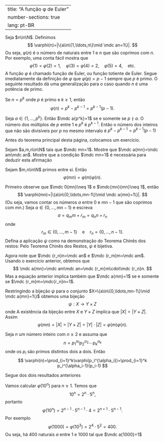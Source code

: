 
---
title: "A função φ de Euler"
number-sections: true
lang: pt-BR
---

Seja $n\in\N$. Definimos
$$
\varphi(n)=|\{a\in\{1,\ldots,n\}\mid \mdc an=1\}|.
$$
Ou seja, $\varphi(n)$ é o número de naturais entre $1$ e $n$ que são coprimos com $n$. Por exemplo, uma conta fácil mostra que
$$
\varphi(1)=\varphi(2)=1,\quad \varphi(3)=\varphi(4)=2,\quad \varphi(5)=4,\quad \mbox{etc}.
$$
A função $\varphi$ é chamado função de Euler, ou função totiente de Euler. Segue imediatamente da definição de $\varphi$ que $\varphi(p)=p-1$ sempre que $p$ é primo. O seguinte resultado dá uma generalização para o caso quando $n$ é uma potência de primo.

:::{#lem-}
Se $n=p^k$ onde $p$ é primo e $k\geq 1$, então
$$
\varphi(n)=p^k-p^{k-1}=p^{k-1}(p-1).
$$
:::


:::{.proof}
Seja $a\in\{1,\ldots,p^k\}$. Então $\mdc a{p^k}=1$ se e somente se $p\nmid a$. O número dos múltiplos de $p$ entre $1$ e $p^k$ é $p^{k-1}$. Então o número dos inteiros que não são divisíveis por $p$ no mesmo intervalo é $p^k-p^{k-1}=p^{k-1}(p-1)$
:::

Antes do teorema principal desta página, colocamos um exercício.

:::{#exr-}
Sejam $a,m,n\in\N$ tais que $\mdc mn=1$. Mostre que $\mdc a{mn}=\mdc am\mdc an$. Mostre que a condição $\mdc mn=1$ é necessária para deduzir esta afirmação
:::


:::{#thm-}
Sejam $m,n\in\N$ primos entre si. Então
$$
\varphi(mn)=\varphi(m)\varphi(n).
$$
:::


:::{.proof}
Primeiro observe que $\mdc 0{mn}\neq 1$ e $\mdc{mn}{mn}\neq 1$, então
$$
\varphi(mn)=|\{a\in\{0,\ldots,mn-1\}\mid \mdc a{mn}=1\}|.
$$
(Ou seja, vamos contar os números $a$ entre $0$ e $mn-1$ que são coprimos com $mn$.) Seja $a\in\{0,\ldots,mn-1\}$ e escreva
$$
a=q_mm+r_m=q_nn+r_n
$$
onde
$$
r_m\in\{0,\ldots,m-1\}\quad \mbox{e}\quad r_n=\{0,\ldots,n-1\}.
$$
Defina a aplicação $\psi$ como na demonstração do Teorema Chinês dos restos:
\begin{align*}
\psi&:\{0,\ldots,mn-1\}\to \{0,\ldots,m-1\}\times\{0,\ldots,n-1\}\\
a&\mapsto(r_m,r_n).
\end{align*}
Pelo Teorema Chinês dos Restos, $\psi$ é bijetiva.

Agora note que $\mdc {r_n}n=\mdc an$ e $\mdc {r_m}m=\mdc am$. Usando o exercício anterior, obtemos que
$$
\mdc a{mn}=\mdc am\mdc an=\mdc {r_m}m\cdot\mdc {r_n}n.
$$
Mas a equação anterior implica também que $\mdc a{mn}=1$ se e somente se $\mdc {r_m}m=\mdc{r_n}n=1$.

Restringindo a bijeção $\psi$ para o conjunto $X=\{a\in\{0,\ldots,mn-1\}\mid \mdc a{mn}=1\}$ obtemos uma bijeção
$$
\psi:X\to Y\times Z
$$
onde
\begin{align*}
Y&=\{a\in\{0,\ldots,m-1\}\mid \mdc a{m}=1\};\\
Z&=\{a\in\{0,\ldots,n-1\}\mid \mdc a{n}=1\}.
\end{align*}
A existência da bijeção entre $X$ e $Y\times Z$ implica que $|X|=|Y\times Z|$. Assim
$$
\varphi(mn)=|X|=|Y\times Z|=|Y|\cdot |Z|=\varphi(m)\varphi(n).
$$

:::


:::{#cor-}
Seja $n$ um número inteiro com $n\geq 2$ e assuma que
$$
n=p_1^{\alpha_1}p_2^{\alpha_2}\cdots p_k^{\alpha_k}
$$
onde os $p_i$ são primos distintos dois a dois. Então
$$
\varphi(n)=\prod_{i=1}^k\varphi(p_i^{\alpha_i})=\prod_{i=1}^k p_i^{\alpha_i-1}(p_i-1)
$$
:::


:::{.proof}
Segue dos dois resultados anteriores
:::


:::{#exm-}
Vamos calcular $\varphi(10^n)$ para $n\geq 1$. Temos que
$$
10^n=2^n\cdot 5^n,
$$
portanto
$$
\varphi(10^n)=2^{n-1}\cdot 5^{n-1}\cdot 4=2^{n+1}\cdot 5^{n-1}.
$$
Por exemplo
$$
\varphi(1000)=\varphi(10^3)=2^4\cdot 5^2=400.
$$
Ou seja, há $400$ naturais $a$ entre $1$ e $1000$ tal que $\mdc a{1000}=1$
:::

